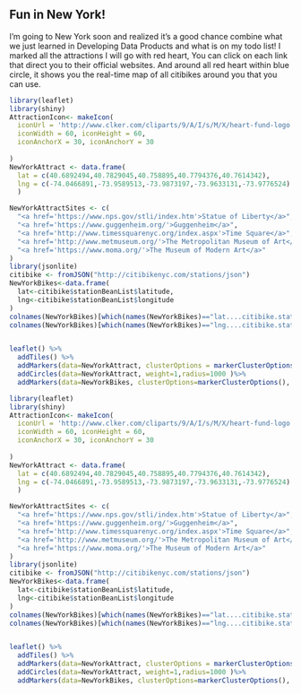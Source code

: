 

## Fun in New York!

I'm going to New York soon and realized it's a good chance combine what we just learned in Developing Data Products and what is on my todo list! I marked all the attractions I will go with red heart, You can click on each link that direct you to their official websites. And around all red heart within blue circle, it shows you the real-time map of all citibikes around you that you can use. 

```r
library(leaflet)
library(shiny)
AttractionIcon<- makeIcon(
  iconUrl = 'http://www.clker.com/cliparts/9/A/I/s/M/X/heart-fund-logo.svg',
  iconWidth = 60, iconHeight = 60,
  iconAnchorX = 30, iconAnchorY = 30
  
)
NewYorkAttract <- data.frame(
  lat = c(40.6892494,40.7829045,40.758895,40.7794376,40.7614342),
  lng = c(-74.0466891,-73.9589513,-73.9873197,-73.9633131,-73.9776524)
  )

NewYorkAttractSites <- c(
  "<a href='https://www.nps.gov/stli/index.htm'>Statue of Liberty</a>",
  "<a href='https://www.guggenheim.org/'>Guggenheim</a>",
  "<a href='http://www.timessquarenyc.org/index.aspx'>Time Square</a>",
  "<a href='http://www.metmuseum.org/'>The Metropolitan Museum of Art</a>",
  "<a href='https://www.moma.org/'>The Museum of Modern Art</a>"
)
library(jsonlite)
citibike <- fromJSON("http://citibikenyc.com/stations/json")
NewYorkBikes<-data.frame(
  lat<-citibike$stationBeanList$latitude,
  lng<-citibike$stationBeanList$longitude
)
colnames(NewYorkBikes)[which(names(NewYorkBikes)=="lat....citibike.stationBeanList.latitude")]<-"lat"
colnames(NewYorkBikes)[which(names(NewYorkBikes)=="lng....citibike.stationBeanList.longitude")]<-"lng"


leaflet() %>%
  addTiles() %>%
  addMarkers(data=NewYorkAttract, clusterOptions = markerClusterOptions(),popup = NewYorkAttractSites, group="Attractions", icon=AttractionIcon) %>%
  addCircles(data=NewYorkAttract, weight=1,radius=1000 )%>%
  addMarkers(data=NewYorkBikes, clusterOptions=markerClusterOptions(), group="Bikes")

```



```r
library(leaflet)
library(shiny)
AttractionIcon<- makeIcon(
  iconUrl = 'http://www.clker.com/cliparts/9/A/I/s/M/X/heart-fund-logo.svg',
  iconWidth = 60, iconHeight = 60,
  iconAnchorX = 30, iconAnchorY = 30
  
)
NewYorkAttract <- data.frame(
  lat = c(40.6892494,40.7829045,40.758895,40.7794376,40.7614342),
  lng = c(-74.0466891,-73.9589513,-73.9873197,-73.9633131,-73.9776524)
  )

NewYorkAttractSites <- c(
  "<a href='https://www.nps.gov/stli/index.htm'>Statue of Liberty</a>",
  "<a href='https://www.guggenheim.org/'>Guggenheim</a>",
  "<a href='http://www.timessquarenyc.org/index.aspx'>Time Square</a>",
  "<a href='http://www.metmuseum.org/'>The Metropolitan Museum of Art</a>",
  "<a href='https://www.moma.org/'>The Museum of Modern Art</a>"
)
library(jsonlite)
citibike <- fromJSON("http://citibikenyc.com/stations/json")
NewYorkBikes<-data.frame(
  lat<-citibike$stationBeanList$latitude,
  lng<-citibike$stationBeanList$longitude
)
colnames(NewYorkBikes)[which(names(NewYorkBikes)=="lat....citibike.stationBeanList.latitude")]<-"lat"
colnames(NewYorkBikes)[which(names(NewYorkBikes)=="lng....citibike.stationBeanList.longitude")]<-"lng"


leaflet() %>%
  addTiles() %>%
  addMarkers(data=NewYorkAttract, clusterOptions = markerClusterOptions(),popup = NewYorkAttractSites, group="Attractions", icon=AttractionIcon) %>%
  addCircles(data=NewYorkAttract, weight=1,radius=1000 )%>%
  addMarkers(data=NewYorkBikes, clusterOptions=markerClusterOptions(), group="Bikes")
```






